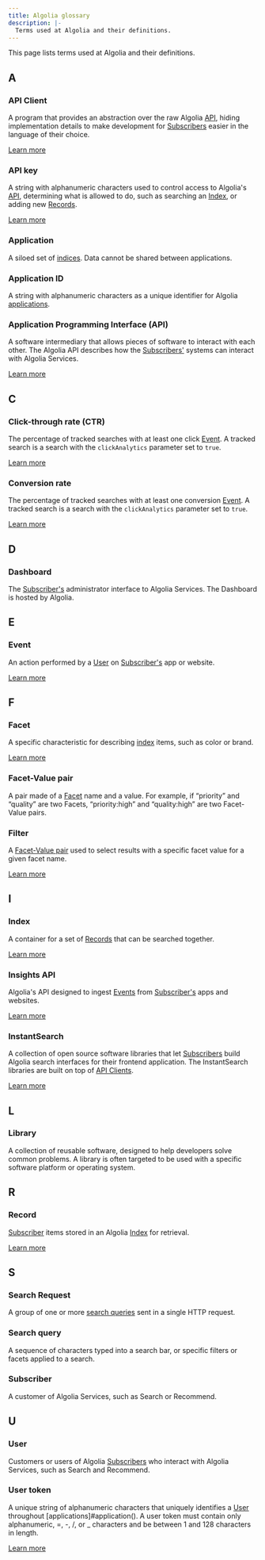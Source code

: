 ```yaml
---
title: Algolia glossary
description: |-
  Terms used at Algolia and their definitions.
---
```

This page lists terms used at Algolia and their definitions.

## A

### API Client

A program that provides an abstraction over the raw Algolia [API](#application-programming-interface-api), hiding implementation details to make development for [Subscribers](#subscriber) easier in the language of their choice.

[Learn more](/guides/getting-started/ecosystem/#api-clients)

### API key

A string with alphanumeric characters used to control access to Algolia's [API](#application-programming-interface-api), determining what is allowed to do, such as searching an [Index](#index), or adding new [Records](#record).

[Learn more](https://www.algolia.com/doc/guides/security/api-keys/)

### Application

A siloed set of [indices](#index).
Data cannot be shared between applications.

### Application ID

A string with alphanumeric characters as a unique identifier for Algolia [applications](#application).

### Application Programming Interface (API)

A software intermediary that allows pieces of software to interact with each other.
The Algolia API describes how the [Subscribers'](#subscriber) systems can interact with Algolia Services.

[Learn more](/api-reference/overview/)

## C

### Click-through rate (CTR)

The percentage of tracked searches with at least one click [Event](#event).
A tracked search is a search with the `clickAnalytics` parameter set to `true`.

[Learn more](https://www.algolia.com/doc/guides/search-analytics/concepts/metrics/#click-through-rate)

### Conversion rate

The percentage of tracked searches with at least one conversion [Event](#event).
A tracked search is a search with the `clickAnalytics` parameter set to `true`.

[Learn more](https://www.algolia.com/doc/guides/search-analytics/concepts/metrics/#conversion-rate)

## D

### Dashboard

The [Subscriber's](#subscriber) administrator interface to Algolia Services.
The Dashboard is hosted by Algolia.

## E

### Event

An action performed by a [User](#user) on [Subscriber's](#subscriber) app or website.

[Learn more](/guides/send-events/get-started/)

## F

### Facet

A specific characteristic for describing [index](#index) items, such as color or brand.

[Learn more](/guides/managing-results/refine-results/faceting/)

### Facet-Value pair

A pair made of a [Facet](#facet) name and a value.
For example, if “priority” and “quality” are two Facets, “priority:high” and “quality:high” are two Facet-Value pairs.

### Filter

A [Facet-Value pair](#facet-value-pair) used to select results with a specific facet value for a given facet name.

[Learn more](/guides/managing-results/refine-results/filtering/)

## I

### Index

A container for a set of [Records](#record) that can be searched together.

[Learn more](/guides/sending-and-managing-data/send-and-update-your-data/)

### Insights API

Algolia's API designed to ingest [Events](#event) from [Subscriber's](#subscriber) apps and websites.

[Learn more](/api-reference/insights-api/)

### InstantSearch

A collection of open source software libraries that let [Subscribers](#subscriber) build Algolia search interfaces for their frontend application.
The InstantSearch libraries are built on top of [API Clients](#api-client).

[Learn more](https://www.algolia.com/doc/guides/building-search-ui/what-is-instantsearch/js/)

## L

### Library

A collection of reusable software, designed to help developers solve common problems.
A library is often targeted to be used with a specific software platform or operating system.

## R

### Record

[Subscriber](#subscriber) items stored in an Algolia [Index](#index) for retrieval.

[Learn more](/guides/sending-and-managing-data/prepare-your-data/)

## S 

### Search Request

A group of one or more [search queries](#search-query) sent in a single HTTP request.

### Search query

A sequence of characters typed into a search bar, or specific filters or facets applied to a search.

### Subscriber

A customer of Algolia Services, such as Search or Recommend.

## U

### User

Customers or users of Algolia [Subscribers](#subscriber) who interact with Algolia Services, such as Search and Recommend.

### User token

A unique string of alphanumeric characters that uniquely identifies a [User](#user) throughout [applications]#application().
A user token must contain only alphanumeric, =, -, /, or _ characters and be between 1 and 128 characters in length.

[Learn more](/guides/send-events/concepts/user-token/)